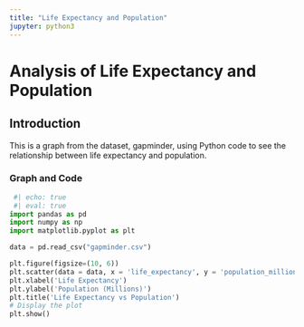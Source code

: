 ```yaml
---
title: "Life Expectancy and Population"
jupyter: python3
---
```

# Analysis of Life Expectancy and Population

## Introduction
This is a graph from the dataset, gapminder, using Python code to see the relationship between life expectancy and population. 

### Graph and Code
```python
 #| echo: true
 #| eval: true
import pandas as pd
import numpy as np
import matplotlib.pyplot as plt

data = pd.read_csv("gapminder.csv")

plt.figure(figsize=(10, 6))
plt.scatter(data = data, x = 'life_expectancy', y = 'population_millions')
plt.xlabel('Life Expectancy')
plt.ylabel('Population (Millions)')
plt.title('Life Expectancy vs Population')
# Display the plot
plt.show()
```
